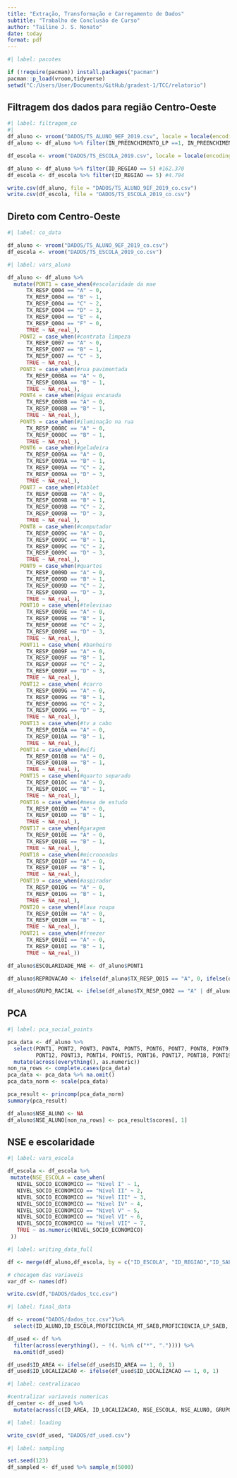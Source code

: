 ```yaml
---
title: "Extração, Transformação e Carregamento de Dados"
subtitle: "Trabalho de Conclusão de Curso"
author: "Tailine J. S. Nonato"
date: today
format: pdf
---
```


```r
#| label: pacotes

if (!require(pacman)) install.packages("pacman")
pacman::p_load(vroom,tidyverse)
setwd("C:/Users/User/Documents/GitHub/gradest-1/TCC/relatorio")
```


## Filtragem dos dados para região Centro-Oeste

```r
#| label: filtragem_co
#| 
df_aluno <- vroom("DADOS/TS_ALUNO_9EF_2019.csv", locale = locale(encoding = "Latin1"), delim = ";") #2.388.931
df_aluno <- df_aluno %>% filter(IN_PREENCHIMENTO_LP ==1, IN_PREENCHIMENTO_MT ==1) #1.943.252, #1.942.375

df_escola <- vroom("DADOS/TS_ESCOLA_2019.csv", locale = locale(encoding = "Latin1"), delim = ";") #70.606

df_aluno <- df_aluno %>% filter(ID_REGIAO == 5) #162.370
df_escola <- df_escola %>% filter(ID_REGIAO == 5) #4.794

write.csv(df_aluno, file = "DADOS/TS_ALUNO_9EF_2019_co.csv")
write.csv(df_escola, file = "DADOS/TS_ESCOLA_2019_co.csv")
```	

## Direto com Centro-Oeste
```r
#| label: co_data

df_aluno <- vroom("DADOS/TS_ALUNO_9EF_2019_co.csv")
df_escola <- vroom("DADOS/TS_ESCOLA_2019_co.csv")
```

```r
#| label: vars_aluno

df_aluno <- df_aluno %>%
  mutate(PONT1 = case_when(#escolaridade da mae
      TX_RESP_Q004 == "A" ~ 0,
      TX_RESP_Q004 == "B" ~ 1,
      TX_RESP_Q004 == "C" ~ 2,
      TX_RESP_Q004 == "D" ~ 3,
      TX_RESP_Q004 == "E" ~ 4,
      TX_RESP_Q004 == "F" ~ 0,
      TRUE ~ NA_real_),
    PONT2 = case_when(#contrata limpeza
      TX_RESP_Q007 == "A" ~ 0,
      TX_RESP_Q007 == "B" ~ 1,
      TX_RESP_Q007 == "C" ~ 3, 
      TRUE ~ NA_real_),
    PONT3 = case_when(#rua pavimentada
      TX_RESP_Q008A == "A" ~ 0,
      TX_RESP_Q008A == "B" ~ 1,
      TRUE ~ NA_real_),
    PONT4 = case_when(#água encanada 
      TX_RESP_Q008B == "A" ~ 0,
      TX_RESP_Q008B == "B" ~ 1,
      TRUE ~ NA_real_),
    PONT5 = case_when(#iluminação na rua
      TX_RESP_Q008C == "A" ~ 0,
      TX_RESP_Q008C == "B" ~ 1,
      TRUE ~ NA_real_),
    PONT6 = case_when(#geladeira
      TX_RESP_Q009A == "A" ~ 0,
      TX_RESP_Q009A == "B" ~ 1,
      TX_RESP_Q009A == "C" ~ 2,
      TX_RESP_Q009A == "D" ~ 3,
      TRUE ~ NA_real_),
    PONT7 = case_when(#tablet
      TX_RESP_Q009B == "A" ~ 0,
      TX_RESP_Q009B == "B" ~ 1,
      TX_RESP_Q009B == "C" ~ 2,
      TX_RESP_Q009B == "D" ~ 3,
      TRUE ~ NA_real_),
    PONT8 = case_when(#computador
      TX_RESP_Q009C == "A" ~ 0,
      TX_RESP_Q009C == "B" ~ 1,
      TX_RESP_Q009C == "C" ~ 2,
      TX_RESP_Q009C == "D" ~ 3,
      TRUE ~ NA_real_),
    PONT9 = case_when(#quartos
      TX_RESP_Q009D == "A" ~ 0,
      TX_RESP_Q009D == "B" ~ 1,
      TX_RESP_Q009D == "C" ~ 2,
      TX_RESP_Q009D == "D" ~ 3,
      TRUE ~ NA_real_),
    PONT10 = case_when(#televisao
      TX_RESP_Q009E == "A" ~ 0,
      TX_RESP_Q009E == "B" ~ 1,
      TX_RESP_Q009E == "C" ~ 2,
      TX_RESP_Q009E == "D" ~ 3,
      TRUE ~ NA_real_),
    PONT11 = case_when( #banheiro
      TX_RESP_Q009F == "A" ~ 0,
      TX_RESP_Q009F == "B" ~ 1,
      TX_RESP_Q009F == "C" ~ 2,
      TX_RESP_Q009F == "D" ~ 3,
      TRUE ~ NA_real_),    
    PONT12 = case_when( #carro
      TX_RESP_Q009G == "A" ~ 0,
      TX_RESP_Q009G == "B" ~ 1,
      TX_RESP_Q009G == "C" ~ 2,
      TX_RESP_Q009G == "D" ~ 3,
      TRUE ~ NA_real_),
    PONT13 = case_when(#tv a cabo
      TX_RESP_Q010A == "A" ~ 0,
      TX_RESP_Q010A == "B" ~ 1,
      TRUE ~ NA_real_),
    PONT14 = case_when(#wifi
      TX_RESP_Q010B == "A" ~ 0,
      TX_RESP_Q010B == "B" ~ 1,
      TRUE ~ NA_real_),
    PONT15 = case_when(#quarto separado
      TX_RESP_Q010C == "A" ~ 0,
      TX_RESP_Q010C == "B" ~ 1,
      TRUE ~ NA_real_),
    PONT16 = case_when(#mesa de estudo
      TX_RESP_Q010D == "A" ~ 0,
      TX_RESP_Q010D == "B" ~ 1,
      TRUE ~ NA_real_),
    PONT17 = case_when(#garagem
      TX_RESP_Q010E == "A" ~ 0,
      TX_RESP_Q010E == "B" ~ 1,
      TRUE ~ NA_real_),
    PONT18 = case_when(#microoondas
      TX_RESP_Q010F == "A" ~ 0,
      TX_RESP_Q010F == "B" ~ 1,
      TRUE ~ NA_real_),
    PONT19 = case_when(#aspirador
      TX_RESP_Q010G == "A" ~ 0,
      TX_RESP_Q010G == "B" ~ 1,
      TRUE ~ NA_real_),
    PONT20 = case_when(#lava roupa
      TX_RESP_Q010H == "A" ~ 0,
      TX_RESP_Q010H == "B" ~ 1,
      TRUE ~ NA_real_),
    PONT21 = case_when(#freezer
      TX_RESP_Q010I == "A" ~ 0,
      TX_RESP_Q010I == "B" ~ 1,
      TRUE ~ NA_real_))

df_aluno$ESCOLARIDADE_MAE <- df_aluno$PONT1

df_aluno$REPROVACAO <- ifelse(df_aluno$TX_RESP_Q015 == "A", 0, ifelse(df_aluno$TX_RESP_Q015 == "B", 1, 2))

df_aluno$GRUPO_RACIAL <- ifelse(df_aluno$TX_RESP_Q002 == "A" | df_aluno$TX_RESP_Q002 == "D", 1, 0)

```

## PCA
```r
#| label: pca_social_points

pca_data <- df_aluno %>%
  select(PONT1, PONT2, PONT3, PONT4, PONT5, PONT6, PONT7, PONT8, PONT9, PONT10, PONT11, 
         PONT12, PONT13, PONT14, PONT15, PONT16, PONT17, PONT18, PONT19, PONT20, PONT21) %>%
  mutate(across(everything(), as.numeric)) 
non_na_rows <- complete.cases(pca_data)  
pca_data <- pca_data %>% na.omit()
pca_data_norm <- scale(pca_data)

pca_result <- princomp(pca_data_norm)
summary(pca_result)

df_aluno$NSE_ALUNO <- NA
df_aluno$NSE_ALUNO[non_na_rows] <- pca_result$scores[, 1]
```	

## NSE e escolaridade
 ```r
#| label: vars_escola

df_escola <- df_escola %>%
  mutate(NSE_ESCOLA = case_when(
    NIVEL_SOCIO_ECONOMICO == "Nível I" ~ 1,
    NIVEL_SOCIO_ECONOMICO == "Nível II" ~ 2,
    NIVEL_SOCIO_ECONOMICO == "Nível III" ~ 3,
    NIVEL_SOCIO_ECONOMICO == "Nível IV" ~ 4,
    NIVEL_SOCIO_ECONOMICO == "Nível V" ~ 5,
    NIVEL_SOCIO_ECONOMICO == "Nível VI" ~ 6,
    NIVEL_SOCIO_ECONOMICO == "Nível VII" ~ 7,
    TRUE ~ as.numeric(NIVEL_SOCIO_ECONOMICO)
  ))
````

 ```r
#| label: writing_data_full   

df <- merge(df_aluno,df_escola, by = c("ID_ESCOLA", "ID_REGIAO","ID_SAEB", "ID_UF","ID_MUNICIPIO","ID_AREA","IN_PUBLICA", "ID_LOCALIZACAO"))

# checagem das variaveis
var_df <- names(df)

write.csv(df,"DADOS/dados_tcc.csv")
```

```r
#| label: final_data

df <- vroom("DADOS/dados_tcc.csv")%>%
  select(ID_ALUNO,ID_ESCOLA,PROFICIENCIA_MT_SAEB,PROFICIENCIA_LP_SAEB, ID_AREA, ID_LOCALIZACAO, NSE_ESCOLA, NSE_ALUNO, GRUPO_RACIAL, ESCOLARIDADE_MAE, REPROVACAO)

df_used <- df %>%
  filter(across(everything(), ~ !(. %in% c("*", ".")))) %>%
  na.omit(df_used)

df_used$ID_AREA <- ifelse(df_used$ID_AREA == 1, 0, 1)
df_used$ID_LOCALIZACAO <- ifelse(df_used$ID_LOCALIZACAO == 1, 0, 1)
```

```r
#| label: centralizacao

#centralizar variaveis numericas
df_center <- df_used %>%
  mutate(across(c(ID_AREA, ID_LOCALIZACAO, NSE_ESCOLA, NSE_ALUNO, GRUPO_RACIAL, ESCOLARIDADE_MAE, REPROVACAO), ~ . - mean(.)))
```

```r
#| label: loading

write_csv(df_used, "DADOS/df_used.csv")
```

```r
#| label: sampling

set.seed(123)
df_sampled <- df_used %>% sample_n(5000)
```